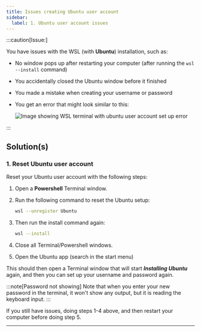 ```yaml
---
title: Issues creating Ubuntu user account
sidebar:
  label: 1. Ubuntu user account issues
---
```



:::caution[Issue:]

You have issues with the WSL (with **Ubuntu**) installation, such as:

- No window pops up after restarting your computer (after running the `wsl --install` command)
- You accidentally closed the Ubuntu window before it finished
- You made a mistake when creating your username or password
- You get an error that might look similar to this:

    ![Image showing WSL terminal with ubuntu user account set up error](/images/troubleshoot/windows-wsl/unbuntu-wsl-reinstall-issue.png)

:::

## Solution(s)

### 1. Reset Ubuntu user account

Reset your Ubuntu user account with the following steps:

<Steps>

1. Open a **Powershell** Terminal window.
2. Run the following command to reset the Ubuntu setup:

    ```bash
    wsl --unregister Ubuntu
    ```

3. Then run the install command again:

    ```bash
    wsl --install
    ```

4. Close all Terminal/Powershell windows.
5. Open the Ubuntu app (search in the start menu)

</Steps>

This should then open a Terminal window that will start ***Installing Ubuntu*** again, and then you can set up your username and password again.

:::note[Password not showing]
Note that when you enter your new password in the terminal, it won't show any output, but it is reading the keyboard input.
:::

If you still have issues, doing steps 1-4 above, and then restart your computer before doing step 5.

---
